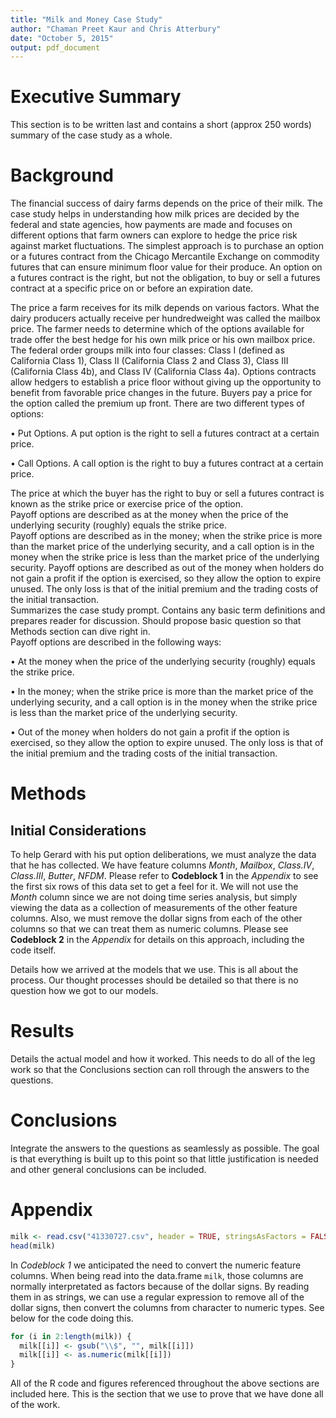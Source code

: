 ```yaml
---
title: "Milk and Money Case Study"
author: "Chaman Preet Kaur and Chris Atterbury"
date: "October 5, 2015"
output: pdf_document
---
```


# Executive Summary
This section is to be written last and contains a short (approx 250 words)
summary of the case study as a whole. 

# Background
The financial success of dairy farms depends on the price of their milk.  The case study helps in understanding how milk prices are decided by the federal and state agencies, how payments are made and focuses on different options that farm owners can explore to hedge the price risk against market fluctuations.  The simplest approach is to purchase an option or a futures contract from the Chicago Mercantile Exchange on commodity futures that can ensure minimum floor value for their produce. An option on a futures contract is the right, but not the obligation, to buy or sell a futures contract at a specific price on or before an expiration date.  

The price a farm receives for its milk depends on various factors. What the dairy producers actually receive per hundredweight was called the mailbox price.  The farmer needs to determine which of the options available for trade offer the best hedge for his own milk price or his own mailbox price.  The federal order groups milk into four classes: Class I (defined as California Class 1), Class II (California Class 2 and Class 3), Class III (California Class 4b), and Class IV (California Class 4a). Options contracts allow hedgers to establish a price floor without giving up the opportunity to benefit from favorable price changes in the future. Buyers pay a price for the option called the premium up front. There are two different types of options:  

•  Put Options. A put option is the right to sell a futures contract at a certain price.  

•	Call Options. A call option is the right to buy a futures contract at a certain price.  

The price at which the buyer has the right to buy or sell a futures contract is known as the strike price or exercise price of the option.  
Payoff options are described as at the money when the price of the underlying security (roughly) equals the strike price.  
Payoff options are described as in the money; when the strike price is more than the market price of the underlying security, and a call option is in the money when the strike price is less than the market price of the underlying security. 
Payoff options are described as out of the money when holders do not gain a profit if the option is exercised, so they allow the option to expire unused. The only loss is that of the initial premium and the trading costs of the initial transaction.  
Summarizes the case study prompt. Contains any basic term definitions and
prepares reader for discussion. Should propose basic question so that Methods
section can dive right in.  
Payoff options are described in the following ways:

• At the money when the price of the underlying security (roughly) equals the strike price. 

• In the money; when the strike price is more than the market price of the underlying security, and a call option is in the money when the strike price is less than the market price of the underlying security. 

• Out of the money when holders do not gain a profit if the option is exercised, so they allow the option to expire unused. The only loss is that of the initial premium and the trading costs of the initial transaction.  

# Methods
## Initial Considerations
To help Gerard with his put option deliberations, we must analyze the data that
he has collected. We have feature columns _Month_, _Mailbox_, _Class.IV_,
_Class.III_, _Butter_, _NFDM_. Please refer to __Codeblock 1__ in the _Appendix_
to see the first six rows of this data set to get a feel for it. We will not use
the _Month_ column since we are not doing time series analysis, but simply
viewing the data as a collection of measurements of the other feature columns.
Also, we must remove the dollar signs from each of the other columns so that we
can treat them as numeric columns. Please see __Codeblock 2__ in the _Appendix_
for details on this approach, including the code itself.  

Details how we arrived at the models that we use. This is all about the process.
Our thought processes should be detailed so that there is no question how we got
to our models.  

# Results
Details the actual model and how it worked. This needs to do all of the leg work
so that the Conclusions section can roll through the answers to the questions.  

# Conclusions
Integrate the answers to the questions as seamlessly as possible. The goal is
that everything is built up to this point so that little justification is needed
and other general conclusions can be included.  

# Appendix
\begin{center} \textbf{Codeblock 1} \end{center}

```r
milk <- read.csv("41330727.csv", header = TRUE, stringsAsFactors = FALSE)
head(milk)
```  

\begin{center} \textbf{Codeblock 2} \end{center}

In _Codeblock 1_ we anticipated the need to convert the numeric feature columns.
When being read into the data.frame `milk`, those columns are normally 
interpretated as factors because of the dollar signs. By reading them in as
strings, we can use a regular expression to remove all of the dollar signs, then
convert the columns from character to numeric types. See below for the code
doing this.  

```r
for (i in 2:length(milk)) {
  milk[[i]] <- gsub("\\$", "", milk[[i]])
  milk[[i]] <- as.numeric(milk[[i]])
}
```  
All of the R code and figures referenced throughout the above sections are
included here. This is the section that we use to prove that we have done all of
the work.

